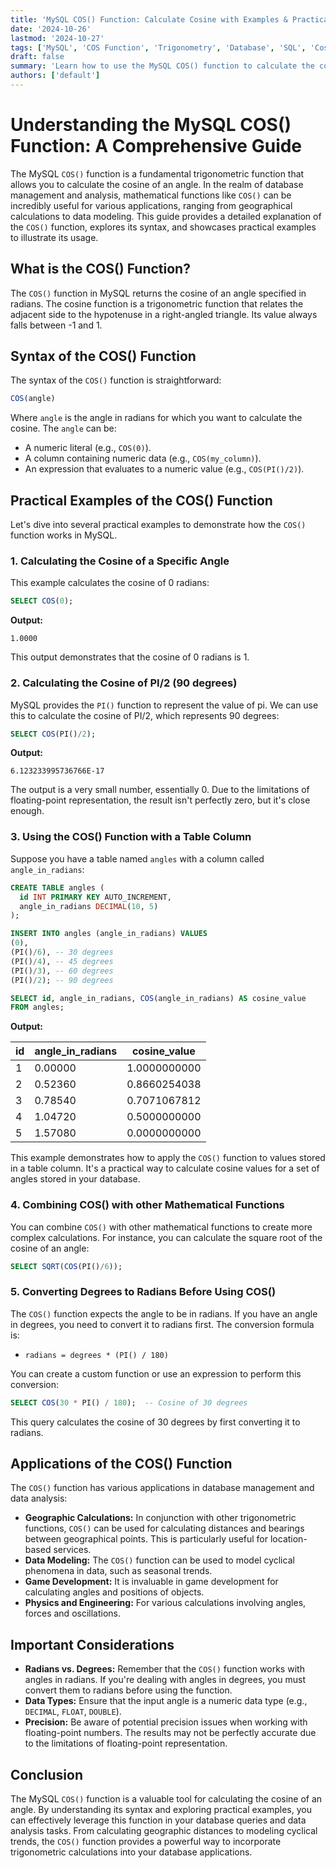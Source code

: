 ```yaml
---
title: 'MySQL COS() Function: Calculate Cosine with Examples & Practical Applications'
date: '2024-10-26'
lastmod: '2024-10-27'
tags: ['MySQL', 'COS Function', 'Trigonometry', 'Database', 'SQL', 'Cosine', 'Radians', 'Mathematical Functions']
draft: false
summary: 'Learn how to use the MySQL COS() function to calculate the cosine of an angle in radians. Explore practical examples and understand its applications in database queries.'
authors: ['default']
---
```


# Understanding the MySQL COS() Function: A Comprehensive Guide

The MySQL `COS()` function is a fundamental trigonometric function that allows you to calculate the cosine of an angle.  In the realm of database management and analysis, mathematical functions like `COS()` can be incredibly useful for various applications, ranging from geographical calculations to data modeling.  This guide provides a detailed explanation of the `COS()` function, explores its syntax, and showcases practical examples to illustrate its usage.

## What is the COS() Function?

The `COS()` function in MySQL returns the cosine of an angle specified in radians.  The cosine function is a trigonometric function that relates the adjacent side to the hypotenuse in a right-angled triangle.  Its value always falls between -1 and 1.

## Syntax of the COS() Function

The syntax of the `COS()` function is straightforward:

```sql
COS(angle)
```

Where `angle` is the angle in radians for which you want to calculate the cosine.  The `angle` can be:

*   A numeric literal (e.g., `COS(0)`).
*   A column containing numeric data (e.g., `COS(my_column)`).
*   An expression that evaluates to a numeric value (e.g., `COS(PI()/2)`).

## Practical Examples of the COS() Function

Let's dive into several practical examples to demonstrate how the `COS()` function works in MySQL.

### 1. Calculating the Cosine of a Specific Angle

This example calculates the cosine of 0 radians:

```sql
SELECT COS(0);
```

**Output:**

```
1.0000
```

This output demonstrates that the cosine of 0 radians is 1.

### 2. Calculating the Cosine of PI/2 (90 degrees)

MySQL provides the `PI()` function to represent the value of pi.  We can use this to calculate the cosine of PI/2, which represents 90 degrees:

```sql
SELECT COS(PI()/2);
```

**Output:**

```
6.123233995736766E-17
```

The output is a very small number, essentially 0. Due to the limitations of floating-point representation, the result isn't perfectly zero, but it's close enough.

### 3. Using the COS() Function with a Table Column

Suppose you have a table named `angles` with a column called `angle_in_radians`:

```sql
CREATE TABLE angles (
  id INT PRIMARY KEY AUTO_INCREMENT,
  angle_in_radians DECIMAL(10, 5)
);

INSERT INTO angles (angle_in_radians) VALUES
(0),
(PI()/6), -- 30 degrees
(PI()/4), -- 45 degrees
(PI()/3), -- 60 degrees
(PI()/2); -- 90 degrees

SELECT id, angle_in_radians, COS(angle_in_radians) AS cosine_value
FROM angles;
```

**Output:**

| id | angle_in_radians | cosine_value     |
|----|------------------|------------------|
| 1  | 0.00000          | 1.0000000000     |
| 2  | 0.52360          | 0.8660254038     |
| 3  | 0.78540          | 0.7071067812     |
| 4  | 1.04720          | 0.5000000000     |
| 5  | 1.57080          | 0.0000000000     |

This example demonstrates how to apply the `COS()` function to values stored in a table column.  It's a practical way to calculate cosine values for a set of angles stored in your database.

### 4. Combining COS() with other Mathematical Functions

You can combine `COS()` with other mathematical functions to create more complex calculations.  For instance, you can calculate the square root of the cosine of an angle:

```sql
SELECT SQRT(COS(PI()/6));
```

### 5. Converting Degrees to Radians Before Using COS()

The `COS()` function expects the angle to be in radians. If you have an angle in degrees, you need to convert it to radians first.  The conversion formula is:

*   `radians = degrees * (PI() / 180)`

You can create a custom function or use an expression to perform this conversion:

```sql
SELECT COS(30 * PI() / 180);  -- Cosine of 30 degrees
```

This query calculates the cosine of 30 degrees by first converting it to radians.

## Applications of the COS() Function

The `COS()` function has various applications in database management and data analysis:

*   **Geographic Calculations:**  In conjunction with other trigonometric functions, `COS()` can be used for calculating distances and bearings between geographical points. This is particularly useful for location-based services.
*   **Data Modeling:**  The `COS()` function can be used to model cyclical phenomena in data, such as seasonal trends.
*   **Game Development:**  It is invaluable in game development for calculating angles and positions of objects.
*   **Physics and Engineering:** For various calculations involving angles, forces and oscillations.

## Important Considerations

*   **Radians vs. Degrees:**  Remember that the `COS()` function works with angles in radians.  If you're dealing with angles in degrees, you must convert them to radians before using the function.
*   **Data Types:**  Ensure that the input angle is a numeric data type (e.g., `DECIMAL`, `FLOAT`, `DOUBLE`).
*   **Precision:** Be aware of potential precision issues when working with floating-point numbers. The results may not be perfectly accurate due to the limitations of floating-point representation.

## Conclusion

The MySQL `COS()` function is a valuable tool for calculating the cosine of an angle. By understanding its syntax and exploring practical examples, you can effectively leverage this function in your database queries and data analysis tasks. From calculating geographic distances to modeling cyclical trends, the `COS()` function provides a powerful way to incorporate trigonometric calculations into your database applications.